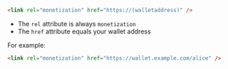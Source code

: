 ```html
<link rel="monetization" href="https://(walletaddress)" />
```

* The `rel` attribute is always `monetization`
* The `href` attribute equals your wallet address

For example:

```html wrap
<link rel="monetization" href="https://wallet.example.com/alice" />
```